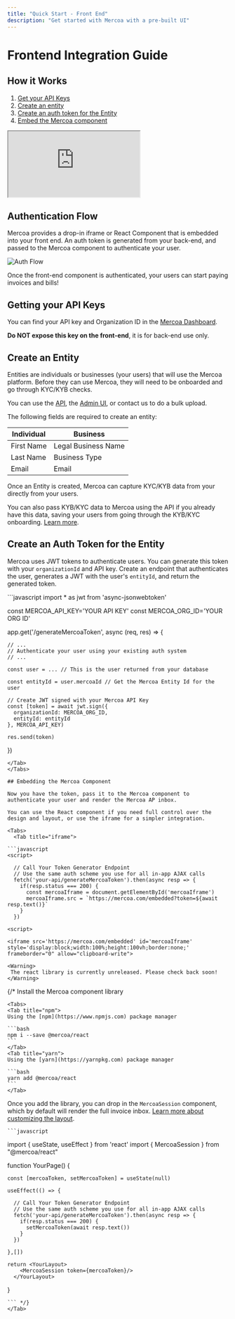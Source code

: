 ```yaml
---
title: "Quick Start - Front End"
description: "Get started with Mercoa with a pre-built UI"
---
```


# Frontend Integration Guide

## How it Works
1. [Get your API Keys](#getting-your-api-keys)
1. [Create an entity](#create-an-entity)
1. [Create an auth token for the Entity](#create-an-auth-token-for-the-entity)
1. [Embed the Mercoa component](#embedding-the-mercoa-component)

<iframe style={{width:'100%',aspectRatio: '16/9'}} src="https://www.youtube.com/embed/juBQfoxn-hA"> </iframe>

## Authentication Flow
Mercoa provides a drop-in iframe or React Component that is embedded into your front end.
An auth token is generated from your back-end, and passed to the Mercoa component to authenticate your user.

![Auth Flow](/images/authflow.png)

Once the front-end component is authenticated, your users can start paying invoices and bills!

## Getting your API Keys

You can find your API key and Organization ID in the [Mercoa Dashboard](https://mercoa.com/dashboard/developers).

<b>Do NOT expose this key on the front-end</b>, it is for back-end use only.

## Create an Entity

Entities are individuals or businesses (your users) that will use the Mercoa platform. Before they can use Mercoa, they will need to be onboarded and go through KYC/KYB checks.

You can use the [API](/api-reference/entity/create), the [Admin UI](https://mercoa.com/dashboard/entities), or contact us to do a bulk upload.

The following fields are required to create an entity:

| Individual | Business            |
|------------|---------------------|
| First Name | Legal Business Name |
| Last Name  | Business Type       |
| Email      | Email               |


Once an Entity is created, Mercoa can capture KYC/KYB data from your directly from your users. 

You can also pass KYB/KYC data to Mercoa using the API if you already have this data, saving your users from going through the KYB/KYC onboarding. [Learn more](/entities).

## Create an Auth Token for the Entity

Mercoa uses JWT tokens to authenticate users. You can generate this token with your `organizationId` and API key. 
Create an endpoint that authenticates the user, generates a JWT with the user's `entityId`, and return the generated token.

<Tabs>
  <Tab title="node (express)">
  ```javascript
import * as jwt from 'async-jsonwebtoken'

const MERCOA_API_KEY='YOUR API KEY'
const MERCOA_ORG_ID='YOUR ORG ID'

app.get('/generateMercoaToken', async (req, res) => {

    // ...
    // Authenticate your user using your existing auth system
    // ...

    const user = ... // This is the user returned from your database

    const entityId = user.mercoaId // Get the Mercoa Entity Id for the user

    // Create JWT signed with your Mercoa API Key
    const [token] = await jwt.sign({ 
      organizationId: MERCOA_ORG_ID, 
      entityId: entityId 
    }, MERCOA_API_KEY)

    res.send(token)

})
  ```
  </Tab>
</Tabs>

## Embedding the Mercoa Component

Now you have the token, pass it to the Mercoa component to authenticate your user and render the Mercoa AP inbox.

You can use the React component if you need full control over the design and layout, or use the iframe for a simpler integration.

<Tabs>
    <Tab title="iframe">

  ```javascript
<script>
    
    // Call Your Token Generator Endpoint
    // Use the same auth scheme you use for all in-app AJAX calls
    fetch('your-api/generateMercoaToken').then(async resp => {
      if(resp.status === 200) {
        const mercoaIframe = document.getElementById('mercoaIframe')
        mercoaIframe.src = `https://mercoa.com/embedded?token=${await resp.text()}`
      }
    })

<script>
  
<iframe src='https://mercoa.com/embedded' id='mercoaIframe' style='display:block;width:100%;height:100vh;border:none;' frameborder="0" allow="clipboard-write">
  ```
  </Tab>
    <Tab title="React">

    <Warning>
     The react library is currently unreleased. Please check back soon!
    </Warning>

  {/* Install the Mercoa component library

    <Tabs>
    <Tab title="npm">
    Using the [npm](https://www.npmjs.com) package manager

    ```bash
    npm i --save @mercoa/react
    ```
    </Tab>
    <Tab title="yarn">
    Using the [yarn](https://yarnpkg.com) package manager
    
    ```bash
    yarn add @mercoa/react
    ```
    </Tab>
  </Tabs>

  Once you add the library, you can drop in the `MercoaSession` component, which by default will render the full invoice inbox. [Learn more about customizing the layout](/react). 

    ```javascript
  import { useState, useEffect } from 'react'
  import { MercoaSession } from "@mercoa/react"

  function YourPage() {

    const [mercoaToken, setMercoaToken] = useState(null)

    useEffect(() => {

      // Call Your Token Generator Endpoint
      // Use the same auth scheme you use for all in-app AJAX calls
      fetch('your-api/generateMercoaToken').then(async resp => {
        if(resp.status === 200) {
          setMercoaToken(await resp.text())
        }
      })

    },[])

    return <YourLayout>
        <MercoaSession token={mercoaToken}/>
      </YourLayout>

  }

    ``` */}
    </Tab>
</Tabs>

